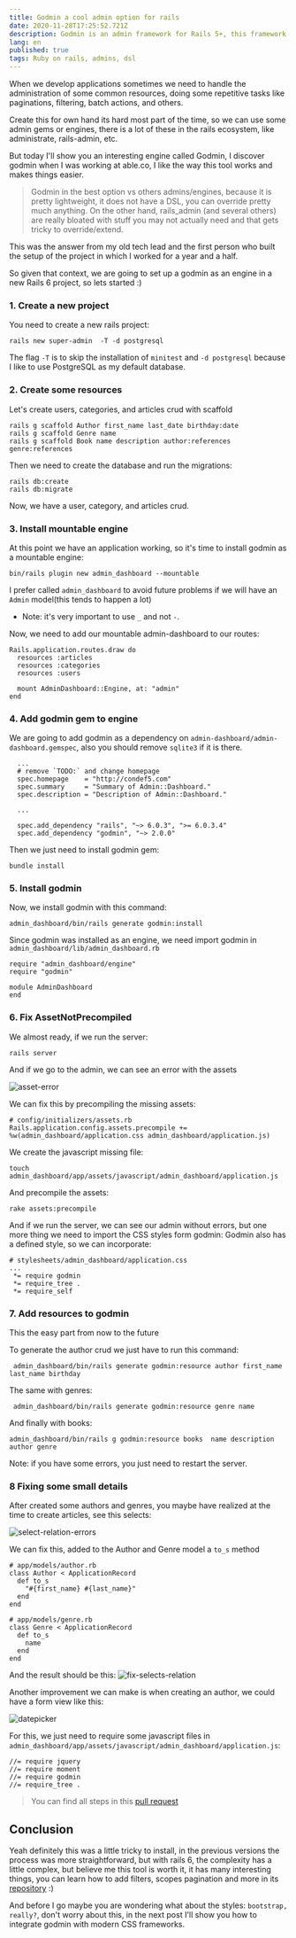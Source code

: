 ```yaml
---
title: Godmin a cool admin option for rails
date: 2020-11-28T17:25:52.721Z
description: Godmin is an admin framework for Rails 5+, this framework is by far the most customizable that exists.
lang: en
published: true
tags: Ruby on rails, admins, dsl
---
```


When we develop applications sometimes we need to handle the administration of some common resources, doing some repetitive tasks like paginations, filtering, batch actions, and others.

Create this for own hand its hard most part of the time, so we can use some admin gems or engines, there is a lot of these in the rails ecosystem, like administrate, rails-admin, etc.

But today I'll show you an interesting engine called Godmin,  I discover godmin when I was working at able.co, I like the way this tool works and makes things easier.

> Godmin in the best option vs others admins/engines, because it is pretty lightweight, it does not have a DSL, you can override pretty much anything.  On the other hand, rails_admin (and several others) are really bloated with stuff you may not actually need and that gets tricky to override/extend.

This was the answer from my old tech lead and the first person who built the setup of the project in which I worked for a year and a half.

So given that context, we are going to set up a godmin as an engine in a new Rails 6 project, so lets started :)

### 1. Create a new project

You need to create a new rails project:

```
rails new super-admin  -T -d postgresql
```
The flag `-T` is to skip the installation of `minitest` and `-d postgresql` because I like to use PostgreSQL as my default database.


### 2. Create some resources

Let's create users, categories, and articles crud with scaffold

```
rails g scaffold Author first_name last_date birthday:date
rails g scaffold Genre name
rails g scaffold Book name description author:references genre:references
```

Then we need to create the database and run the migrations:

```
rails db:create
rails db:migrate
```

Now, we have a user, category, and articles crud.

### 3. Install mountable engine

At this point we have an application working, so it's time to install  godmin as a mountable engine:

```
bin/rails plugin new admin_dashboard --mountable
```
I prefer called `admin_dashboard` to avoid future problems if we will have an `Admin` model(this tends to happen a lot)
* Note: it's very important to use `_` and not `-`.

Now, we need to add our mountable admin-dashboard to our routes:

```
Rails.application.routes.draw do
  resources :articles
  resources :categories
  resources :users

  mount AdminDashboard::Engine, at: "admin"
end
```

### 4. Add godmin gem to engine

We are going to add godmin as a dependency on `admin-dashboard/admin-dashboard.gemspec`, also you should remove `sqlite3` if it is there.

```
  ...
  # remove `TODO:` and change homepage
  spec.homepage    = "http://condef5.com"
  spec.summary     = "Summary of Admin::Dashboard."
  spec.description = "Description of Admin::Dashboard."

  ...

  spec.add_dependency "rails", "~> 6.0.3", ">= 6.0.3.4"
  spec.add_dependency "godmin", "~> 2.0.0"
```

Then we just need to install godmin gem:

```
bundle install
```

### 5. Install godmin

Now, we install godmin with this command:

```
admin_dashboard/bin/rails generate godmin:install
```

Since godmin was installed as an engine, we need import godmin in `admin_dashboard/lib/admin_dashboard.rb`

```
require "admin_dashboard/engine"
require "godmin"

module AdminDashboard
end
```

### 6. Fix AssetNotPrecompiled

We almost ready, if we run the server:
```
rails server
```

And if we go to the admin, we can see an error with the assets

![asset-error](https://i.imgur.com/UUnDeYV.png)

We can fix this by precompiling the missing assets:

```
# config/initializers/assets.rb
Rails.application.config.assets.precompile += %w(admin_dashboard/application.css admin_dashboard/application.js)
```

We create the javascript missing file:

```
touch admin_dashboard/app/assets/javascript/admin_dashboard/application.js
```

And  precompile the assets:

```
rake assets:precompile
```

And if we run the server, we can see our admin without errors, but one more thing we need to import the CSS styles form godmin:
Godmin also has a defined style, so we can incorporate:

```
# stylesheets/admin_dashboard/application.css
...
 *= require godmin
 *= require_tree .
 *= require_self
```

### 7. Add resources to godmin

This the easy part from now to the future

To generate the author crud we just have to run this command:

```
 admin_dashboard/bin/rails generate godmin:resource author first_name last_name birthday
```

The same with genres:

```
 admin_dashboard/bin/rails generate godmin:resource genre name
```

And finally with books:

```
admin_dashboard/bin/rails g godmin:resource books  name description  author genre
```

Note: if you have some errors, you just need to restart the server.

### 8 Fixing some small details

After created some authors and genres, you maybe have realized at the time to create articles, see this selects:

![select-relation-errors](https://i.imgur.com/yjdOTjX.png)

We can fix this, added to the Author and Genre model a `to_s` method

```
# app/models/author.rb
class Author < ApplicationRecord
  def to_s
    "#{first_name} #{last_name}"
  end
end
```

```
# app/models/genre.rb
class Genre < ApplicationRecord
  def to_s
    name
  end
end
```
And the result should be this:
![fix-selects-relation](https://i.imgur.com/JfbQ6WL.png)

Another improvement we can make is when creating an author, we could have a form view like this:

![datepicker](https://i.imgur.com/VmT70VQ.png)

For this, we just need to require some javascript files in `admin_dashboard/app/assets/javascript/admin_dashboard/application.js`:

```
//= require jquery
//= require moment
//= require godmin
//= require_tree .
```

> You can find all steps in this [pull request](https://github.com/condef5/super-admin/pull/1)

## Conclusion
Yeah definitely this was a little tricky to install, in the previous versions the process was more straightforward, but with rails 6, the complexity has a little complex, but believe me this tool is worth it, it has many interesting things, you can learn how to add filters, scopes pagination and more in its [repository](https://github.com/varvet/godmin) :)

And before I go maybe you are wondering what about the styles: `bootstrap, really?`, don't worry about this, in the next post I'll show you how to integrate godmin with modern CSS frameworks.


